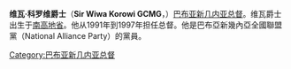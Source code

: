 {{noteTA
|G1 = TO
}}
{{unreferenced|time=2017-09-15T19:19:09+00:00}}
'''维瓦·科罗维爵士'''（'''Sir Wiwa Korowi GCMG'''，{{bd|1948年|7月7日|catIdx=K}}）[[巴布亚新几内亚总督|巴布亚新几内亚总督]]。维瓦爵士出生于[[南高地省|南高地省]]。他从1991年到1997年担任总督。他是巴布亞新幾內亞全國聯盟黨（National Alliance Party）的黨員。

[[Category:巴布亚新几内亚总督|Category:巴布亚新几内亚总督]]
